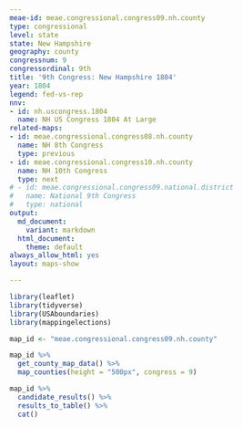 ```yaml
---
meae-id: meae.congressional.congress09.nh.county
type: congressional
level: state
state: New Hampshire
geography: county
congressnum: 9
congressordinal: 9th
title: '9th Congress: New Hampshire 1804'
year: 1804
legend: fed-vs-rep
nnv:
- id: nh.uscongress.1804
  name: NH US Congress 1804 At Large
related-maps:
- id: meae.congressional.congress08.nh.county
  name: NH 8th Congress
  type: previous
- id: meae.congressional.congress10.nh.county
  name: NH 10th Congress
  type: next
# - id: meae.congressional.congress09.national.district
#   name: National 9th Congress
#   type: national
output:
  md_document:
    variant: markdown
  html_document:
    theme: default
always_allow_html: yes
layout: maps-show

---
```


```r
library(leaflet)
library(tidyverse)
library(USAboundaries)
library(mappingelections)

map_id <- "meae.congressional.congress09.nh.county"
```

<div class="map">

```r
map_id %>%
  get_county_map_data() %>%
  map_counties(height = "500px", congress = 9)
```

</div>

<div class="results-table">

```r
map_id %>%
  candidate_results() %>%
  results_to_table() %>%
  cat()
```

</div>
